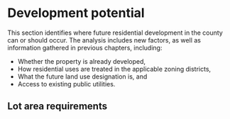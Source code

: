 # Development potential

This section identifies where future residential development in the county can or should occur. The analysis includes new factors, as well as information gathered in previous chapters, including:

- Whether the property is already developed,
- How residential uses are treated in the applicable zoning districts,
- What the future land use designation is, and
- Access to existing public utilities.

## Lot area requirements

```r

```

